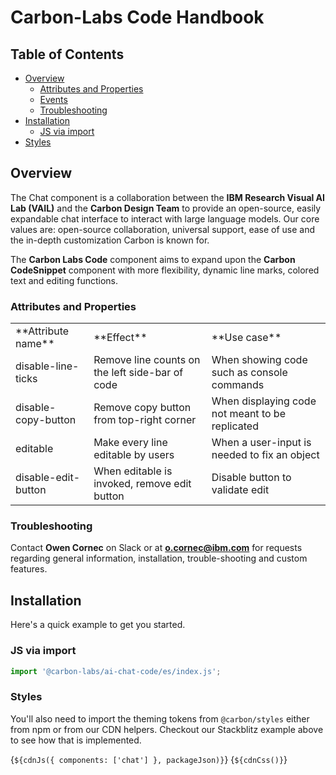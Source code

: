
<Meta of={CodeElementStories} />

# Carbon-Labs Code Handbook

## Table of Contents

- [Overview](#overview)
  - [Attributes and Properties](#attributes-and-properties)
  - [Events](#events)
  - [Troubleshooting](#troubleshooting)
- [Installation](#installation)
  - [JS via import](#js-via-import)
- [Styles](#styles)

## Overview 
<a id="overview"></a>

The Chat component is a collaboration between the **IBM Research Visual AI Lab (VAIL)** and the **Carbon Design Team** to provide an open-source, easily expandable chat interface to interact with large language models. Our core values are: open-source collaboration, universal support, ease of use and the in-depth customization Carbon is known for.

The **Carbon Labs Code** component aims to expand upon the **Carbon CodeSnippet** component with more flexibility, dynamic line marks, colored text and editing functions.

### Attributes and Properties 
<a id="attributes-and-properties"></a>

<table>
    <tr>
        <td>**Attribute name**</td>
        <td>**Effect**</td>
        <td>**Use case**</td>
    </tr>
    <tr>
        <td>disable-line-ticks</td>
        <td>Remove line counts on the left side-bar of code</td>
        <td>When showing code such as console commands</td>
    </tr>
    <tr>
        <td>disable-copy-button</td>
        <td>Remove copy button from top-right corner</td>
        <td>When displaying code not meant to be replicated</td>
    </tr>
    <tr>
        <td>editable</td>
        <td>Make every line editable by users</td>
        <td>When a user-input is needed to fix an object</td>
    </tr>
    <tr>
        <td>disable-edit-button</td>
        <td>When editable is invoked, remove edit button</td>
        <td>Disable button to validate edit</td>
    </tr>
</table>

### Troubleshooting 
<a id="troubleshooting"></a> 

Contact **Owen Cornec** on Slack or at **o.cornec@ibm.com** for requests regarding general information, installation, trouble-shooting and custom features.


## Installation 
<a id="installation"></a>

Here's a quick example to get you started.

### JS via import 
<a id="js-via-import"></a>

```javascript
import '@carbon-labs/ai-chat-code/es/index.js';
```

### Styles

You'll also need to import the theming tokens from `@carbon/styles` either from
npm or from our CDN helpers. Checkout our Stackblitz example above to see how
that is implemented.

<Markdown>{`${cdnJs({ components: ['chat'] }, packageJson)}`}</Markdown>
<Markdown>{`${cdnCss()}`}</Markdown>
